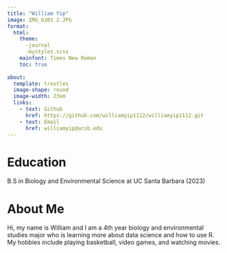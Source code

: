 ```yaml
---
title: "William Yip"
image: IMG_6201 2.JPG
format: 
  html: 
    theme:
      -journal
      -mystyles.scss
    mainfont: Times New Roman
    toc: true
      
about:
  template: trestles
  image-shape: round
  image-width: 23em
  links: 
    - text: Github
      href: https://github.com/williamyip1112/williamyip1112.git
    - text: Email
      href: williamyip@ucsb.edu
---
```


# Education

B.S in Biology and Environmental Science at UC Santa Barbara (2023)

# About Me

Hi, my name is William and I am a 4th year biology and environmental studies major who is learning more about data science and how to use R. My hobbies include playing basketball, video games, and watching movies.
